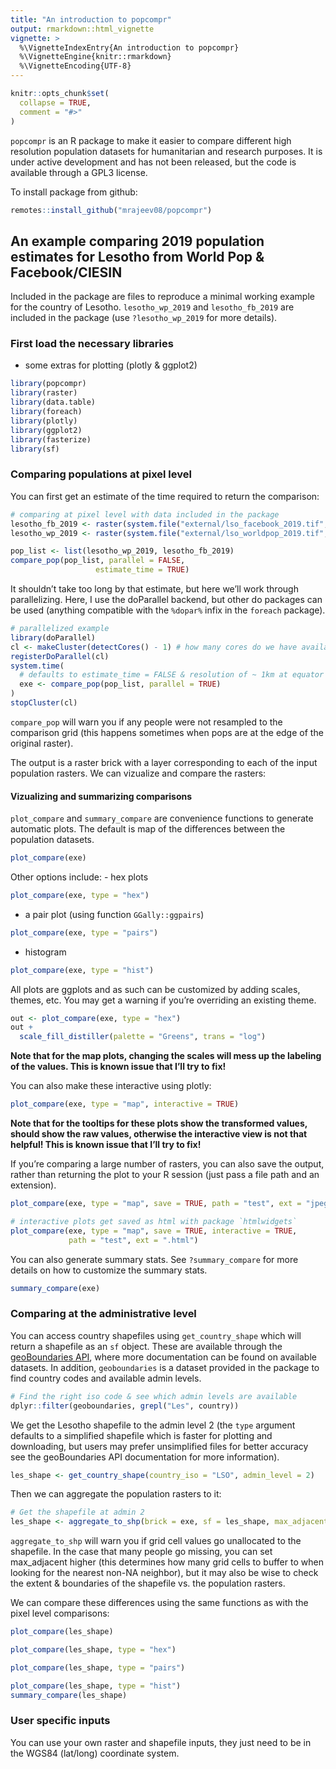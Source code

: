 ```yaml
---
title: "An introduction to popcompr"
output: rmarkdown::html_vignette
vignette: >
  %\VignetteIndexEntry{An introduction to popcompr}
  %\VignetteEngine{knitr::rmarkdown}
  %\VignetteEncoding{UTF-8}
---
```


```r
knitr::opts_chunk$set(
  collapse = TRUE,
  comment = "#>"
)
```

`popcompr` is an R package to make it easier to compare different high resolution population datasets for humanitarian and research purposes. It is under active development and has not been released, but the code is available through a GPL3 license.

To install package from github: 
```r
remotes::install_github("mrajeev08/popcompr")
```


## An example comparing 2019 population estimates for Lesotho from World Pop & Facebook/CIESIN
Included in the package are files to reproduce a minimal working example for the country of Lesotho. `lesotho_wp_2019` and `lesotho_fb_2019` are included in the package (use `?lesotho_wp_2019` for more details).

### First load the necessary libraries 
+ some extras for plotting (plotly & ggplot2)
```r
library(popcompr)
library(raster)
library(data.table)
library(foreach)
library(plotly)
library(ggplot2)
library(fasterize)
library(sf)
```

### Comparing populations at pixel level

You can first get an estimate of the time required to return the comparison:
```r
# comparing at pixel level with data included in the package
lesotho_fb_2019 <- raster(system.file("external/lso_facebook_2019.tif", package="popcompr"))
lesotho_wp_2019 <- raster(system.file("external/lso_worldpop_2019.tif", package="popcompr"))

pop_list <- list(lesotho_wp_2019, lesotho_fb_2019)
compare_pop(pop_list, parallel = FALSE, 
                   estimate_time = TRUE)
```

It shouldn't take too long by that estimate, but here we'll work through parallelizing. Here, I use the 
doParallel backend, but other do packages can be used (anything compatible with the `%dopar%` infix in the `foreach` package).

```r
# parallelized example
library(doParallel)
cl <- makeCluster(detectCores() - 1) # how many cores do we have available
registerDoParallel(cl)
system.time(
  # defaults to estimate_time = FALSE & resolution of ~ 1km at equator
  exe <- compare_pop(pop_list, parallel = TRUE) 
)
stopCluster(cl)

```

`compare_pop` will warn you if any people were not resampled to the comparison grid (this happens sometimes when pops are at the edge of the original raster).

The output is a raster brick with a layer corresponding to each of the input population rasters. We can vizualize and compare the rasters:

#### Vizualizing and summarizing comparisons
`plot_compare` and `summary_compare` are convenience functions to generate automatic plots. 
The default is map of the differences between the population datasets.
```r
plot_compare(exe)
```

Other options include:
- hex plots
```r
plot_compare(exe, type = "hex")
```

- a pair plot (using function `GGally::ggpairs`)
```r
plot_compare(exe, type = "pairs")
```

- histogram
```r
plot_compare(exe, type = "hist")
```

All plots are ggplots and as such can be customized by adding scales, themes, etc. 
You may get a warning if you're overriding an existing theme.

```r
out <- plot_compare(exe, type = "hex")
out +
  scale_fill_distiller(palette = "Greens", trans = "log")
```

**Note that for the map plots, changing the scales will mess up the labeling of the values. 
This is known issue that I'll try to fix!**

You can also make these interactive using plotly:
```r
plot_compare(exe, type = "map", interactive = TRUE) 
```
**Note that for the tooltips for these plots show the transformed values, should
show the raw values, otherwise the interactive view is not that helpful!
This is known issue that I'll try to fix!**

If you're comparing a large number of rasters, you can also save the output, rather
than returning the plot to your R session (just pass a file path and an extension). 
```r
plot_compare(exe, type = "map", save = TRUE, path = "test", ext = "jpeg") 

# interactive plots get saved as html with package `htmlwidgets`
plot_compare(exe, type = "map", save = TRUE, interactive = TRUE,
             path = "test", ext = ".html") 

```

You can also generate summary stats. See `?summary_compare` for more details 
on how to customize the summary stats. 
```r
summary_compare(exe)
```

### Comparing at the administrative level
You can access country shapefiles using `get_country_shape` which will return a shapefile as an `sf` object. These are available through the [geoBoundaries API](https://www.geoboundaries.org/api.html), where more documentation can be found on available datasets. In addition, `geoboundaries` is a dataset provided in the package to find country codes and available admin levels. 
```r
# Find the right iso code & see which admin levels are available
dplyr::filter(geoboundaries, grepl("Les", country))
```

We get the Lesotho shapefile to the admin level 2 (the `type` argument defaults to a simplified shapefile which is faster for plotting and downloading, but users may prefer unsimplified files for better accuracy see the geoBoundaries API documentation for more information).
```r
les_shape <- get_country_shape(country_iso = "LSO", admin_level = 2)
```

Then we can aggregate the population rasters to it:

```r
# Get the shapefile at admin 2
les_shape <- aggregate_to_shp(brick = exe, sf = les_shape, max_adjacent = 100)
```
`aggregate_to_shp` will warn you if grid cell values go unallocated to the shapefile. In the case that many people go missing, you can set max_adjacent higher (this determines how many grid cells to buffer to when looking for the nearest non-NA neighbor), but it may also be wise to check the extent & boundaries of the shapefile vs. the population rasters.

We can compare these differences using the same functions as with the pixel 
level comparisons:
```r
plot_compare(les_shape)

plot_compare(les_shape, type = "hex")

plot_compare(les_shape, type = "pairs")

plot_compare(les_shape, type = "hist")
summary_compare(les_shape)
```

### User specific inputs
You can use your own raster and shapefile inputs, they just need to be in the WGS84 (lat/long) coordinate system.
